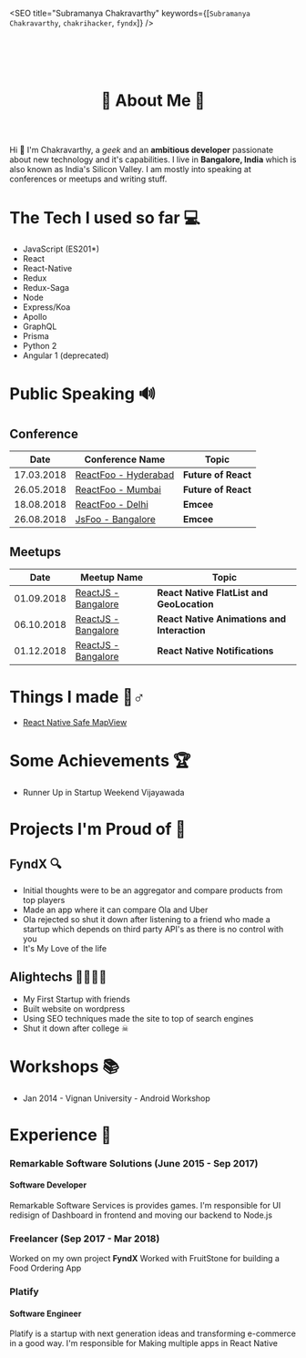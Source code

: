 
<SEO title="Subramanya Chakravarthy" keywords={[`Subramanya Chakravarthy`, `chakrihacker`, `fyndx`]} />
<div style="padding: 6vw 3vw 3vw; text-align: center;">
  <h1>🌟 About Me 🌟</h1>
</div>

Hi 👋 I'm Chakravarthy, a _geek_ and an **ambitious developer** passionate about
new technology and it's capabilities. I live in **Bangalore, India** which is
also known as India's Silicon Valley. I am mostly into speaking at
conferences or meetups and writing stuff.

# The Tech I used so far 💻

- JavaScript (ES201\*)
- React
- React-Native
- Redux
- Redux-Saga
- Node
- Express/Koa
- Apollo
- GraphQL
- Prisma
- Python 2
- Angular 1 (deprecated)

# Public Speaking 🔊

## Conference

| Date       | Conference Name                                             | Topic               |
| ---------- | ----------------------------------------------------------- | ------------------- |
| 17.03.2018 | [ReactFoo - Hyderabad](https://reactfoo.in/2018-hyderabad/) | **Future of React** |
| 26.05.2018 | [ReactFoo - Mumbai](https://reactfoo.in/2018-mumbai/)       | **Future of React** |
| 18.08.2018 | [ReactFoo - Delhi](https://reactfoo.in/2018-delhi/)         | **Emcee**           |
| 26.08.2018 | [JsFoo - Bangalore](https://jsfoo.in/2018/)                 | **Emcee**           |

## Meetups

| Date       | Meetup Name                                                                       | Topic                                       |
| ---------- | --------------------------------------------------------------------------------- | ------------------------------------------- |
| 01.09.2018 | [ReactJS - Bangalore](https://www.meetup.com/ReactJS-Bangalore/events/253243140/) | **React Native FlatList and GeoLocation**   |
| 06.10.2018 | [ReactJS - Bangalore](https://www.meetup.com/ReactJS-Bangalore/events/254377452/) | **React Native Animations and Interaction** |
| 01.12.2018 | [ReactJS - Bangalore](https://www.meetup.com/ReactJS-Bangalore/events/255320385/) | **React Native Notifications**              |

# Things I made 👷‍‍♂️

- [React Native Safe MapView](https://www.npmjs.com/package/react-native-safe-mapview)

# Some Achievements 🏆

- Runner Up in Startup Weekend Vijayawada

# Projects I'm Proud of 🎉

## FyndX 🔍

- Initial thoughts were to be an aggregator and compare products from top players
- Made an app where it can compare Ola and Uber
- Ola rejected so shut it down after listening to a friend who made a startup which depends on third party API's as there is no control with you
- It's My Love of the life

## Alightechs 👩‍💻👨‍💻

- My First Startup with friends
- Built website on wordpress
- Using SEO techniques made the site to top of search engines
- Shut it down after college ☠

# Workshops 📚

- Jan 2014 - Vignan University - Android Workshop

# Experience 👴

### Remarkable Software Solutions (June 2015 - Sep 2017)

#### Software Developer

Remarkable Software Services is provides games. I'm responsible for UI redisign of Dashboard in frontend and moving our backend to Node.js

### Freelancer (Sep 2017 - Mar 2018)

Worked on my own project **FyndX**
Worked with FruitStone for building a Food Ordering App

### Platify

#### Software Engineer

Platify is a startup with next generation ideas and transforming e-commerce in a good way. I'm responsible for Making multiple apps in React Native
